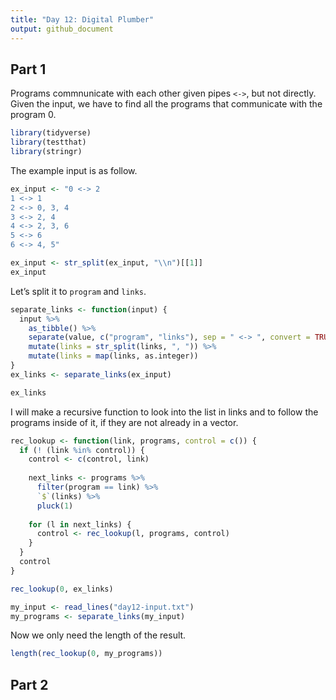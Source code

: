 ```yaml
---
title: "Day 12: Digital Plumber"
output: github_document
---
```

## Part 1

Programs commnunicate with each other given pipes `<->`, but not directly. Given the input, we have to find all the programs that communicate with the program 0.

```r
library(tidyverse)
library(testthat)
library(stringr)
```

The example input is as follow.
```r
ex_input <- "0 <-> 2
1 <-> 1
2 <-> 0, 3, 4
3 <-> 2, 4
4 <-> 2, 3, 6
5 <-> 6
6 <-> 4, 5"

ex_input <- str_split(ex_input, "\\n")[[1]]
ex_input
```

Let's split it to `program` and `links`.
```r
separate_links <- function(input) {
  input %>% 
    as_tibble() %>% 
    separate(value, c("program", "links"), sep = " <-> ", convert = TRUE) %>% 
    mutate(links = str_split(links, ", ")) %>% 
    mutate(links = map(links, as.integer))
}
ex_links <- separate_links(ex_input)

ex_links
```
I will make a recursive function to look into the list in links and to follow the programs inside of it, if they are not already in a vector.

```r
rec_lookup <- function(link, programs, control = c()) {
  if (! (link %in% control)) {
    control <- c(control, link)
    
    next_links <- programs %>% 
      filter(program == link) %>% 
      `$`(links) %>% 
      pluck(1)
    
    for (l in next_links) {
      control <- rec_lookup(l, programs, control)
    }
  }
  control
}

rec_lookup(0, ex_links)
```

```r
my_input <- read_lines("day12-input.txt")
my_programs <- separate_links(my_input)
```

Now we only need the length of the result.

```r
length(rec_lookup(0, my_programs))
```

## Part 2